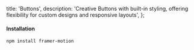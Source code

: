   title: 'Buttons',
  description:
    'Creative Buttons with built-in styling, offering flexibility for custom designs and responsive layouts',
};

<div className="grid lg:grid-cols-3 gap-5">

<DrawerCodePreview name='btn-read-more' hasReTrigger responsive isFullWidth />

<DrawerCodePreview name='button-background-shine' hasReTrigger responsive>

#### Installation

```bash
npm install framer-motion
```

</DrawerCodePreview>

<DrawerCodePreview name='button-background-spotlight' hasReTrigger responsive />
<DrawerCodePreview name='button-hover-active' hasReTrigger responsive />
<DrawerCodePreview name='button-hover-2' hasReTrigger responsive />
<DrawerCodePreview name='creative-button-1' hasReTrigger responsive />
<DrawerCodePreview name='creative-button-2' hasReTrigger responsive />
</div>
